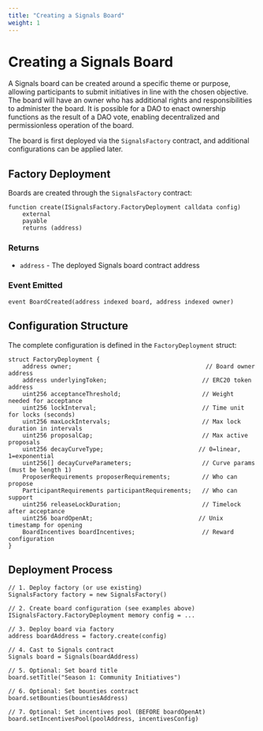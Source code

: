 ```yaml
---
title: "Creating a Signals Board"
weight: 1
---
```


# Creating a Signals Board

A Signals board can be created around a specific theme or purpose, allowing participants to submit initiatives in line with the chosen objective. The board will have an owner who has additional rights and responsibilities to administer the board. It is possible for a DAO to enact ownership functions as the result of a DAO vote, enabling decentralized and permissionless operation of the board.

The board is first deployed via the `SignalsFactory` contract, and additional configurations can be applied later. 

## Factory Deployment

Boards are created through the `SignalsFactory` contract:

```solidity
function create(ISignalsFactory.FactoryDeployment calldata config)
    external
    payable
    returns (address)
```

### Returns

- `address` - The deployed Signals board contract address

### Event Emitted

```solidity
event BoardCreated(address indexed board, address indexed owner)
```

## Configuration Structure

The complete configuration is defined in the `FactoryDeployment` struct:

```solidity
struct FactoryDeployment {
    address owner;                                      // Board owner address
    address underlyingToken;                           // ERC20 token address
    uint256 acceptanceThreshold;                       // Weight needed for acceptance
    uint256 lockInterval;                              // Time unit for locks (seconds)
    uint256 maxLockIntervals;                          // Max lock duration in intervals
    uint256 proposalCap;                               // Max active proposals
    uint256 decayCurveType;                           // 0=linear, 1=exponential
    uint256[] decayCurveParameters;                    // Curve params (must be length 1)
    ProposerRequirements proposerRequirements;         // Who can propose
    ParticipantRequirements participantRequirements;   // Who can support
    uint256 releaseLockDuration;                       // Timelock after acceptance
    uint256 boardOpenAt;                              // Unix timestamp for opening
    BoardIncentives boardIncentives;                   // Reward configuration
}
```

## Deployment Process

```solidity
// 1. Deploy factory (or use existing)
SignalsFactory factory = new SignalsFactory()

// 2. Create board configuration (see examples above)
ISignalsFactory.FactoryDeployment memory config = ...

// 3. Deploy board via factory
address boardAddress = factory.create(config)

// 4. Cast to Signals contract
Signals board = Signals(boardAddress)

// 5. Optional: Set board title
board.setTitle("Season 1: Community Initiatives")

// 6. Optional: Set bounties contract
board.setBounties(bountiesAddress)

// 7. Optional: Set incentives pool (BEFORE boardOpenAt)
board.setIncentivesPool(poolAddress, incentivesConfig)
```

